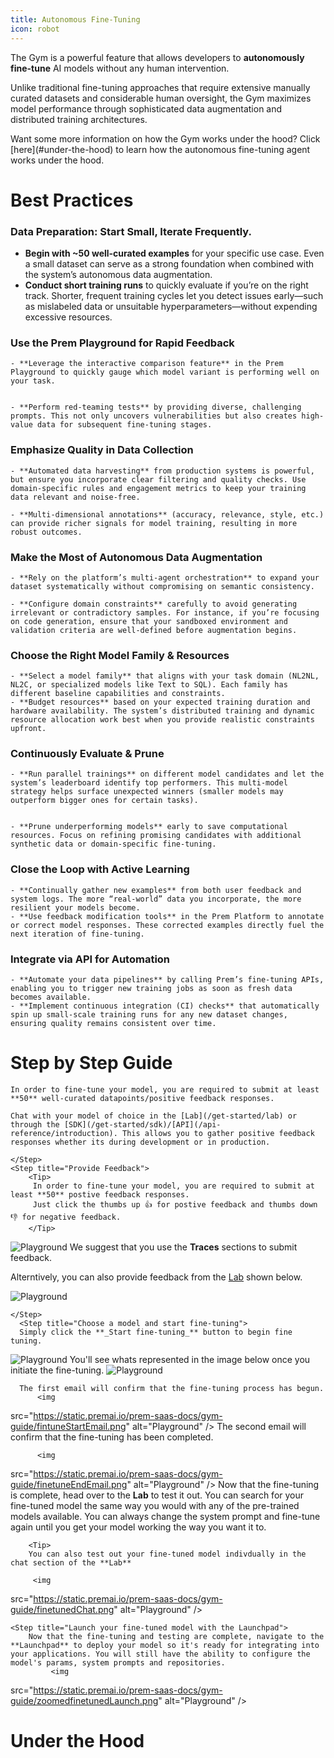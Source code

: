```yaml
---
title: Autonomous Fine-Tuning
icon: robot
---
```

The Gym is a powerful feature that allows developers to **autonomously fine-tune** AI models without any human intervention.

Unlike traditional fine-tuning approaches that require extensive manually curated datasets and considerable human oversight, 
the Gym maximizes model performance through sophisticated data augmentation and distributed training architectures.


<Tip>
Want some more information on how the Gym works under the hood? 
Click [here](#under-the-hood) to learn how the autonomous fine-tuning agent works under the hood.
</Tip>



# Best Practices

### **Data Preparation: Start Small, Iterate Frequently**.
  - **Begin with ~50 well-curated examples** for your specific use case. Even a small dataset can serve as a strong foundation when combined with the system’s autonomous data augmentation.
  - **Conduct short training runs** to quickly evaluate if you’re on the right track. Shorter, frequent training cycles let you detect issues early—such as mislabeled data or unsuitable hyperparameters—without expending excessive resources.

### **Use the Prem Playground for Rapid Feedback**
    - **Leverage the interactive comparison feature** in the Prem Playground to quickly gauge which model variant is performing well on your task.


    - **Perform red-teaming tests** by providing diverse, challenging prompts. This not only uncovers vulnerabilities but also creates high-value data for subsequent fine-tuning stages.

### **Emphasize Quality in Data Collection**

    - **Automated data harvesting** from production systems is powerful, but ensure you incorporate clear filtering and quality checks. Use domain-specific rules and engagement metrics to keep your training data relevant and noise-free.

    - **Multi-dimensional annotations** (accuracy, relevance, style, etc.) can provide richer signals for model training, resulting in more robust outcomes.

### **Make the Most of Autonomous Data Augmentation**

    - **Rely on the platform’s multi-agent orchestration** to expand your dataset systematically without compromising on semantic consistency.

    - **Configure domain constraints** carefully to avoid generating irrelevant or contradictory samples. For instance, if you’re focusing on code generation, ensure that your sandboxed environment and validation criteria are well-defined before augmentation begins.

### **Choose the Right Model Family & Resources**


    - **Select a model family** that aligns with your task domain (NL2NL, NL2C, or specialized models like Text to SQL). Each family has different baseline capabilities and constraints.
    - **Budget resources** based on your expected training duration and hardware availability. The system’s distributed training and dynamic resource allocation work best when you provide realistic constraints upfront.

### **Continuously Evaluate & Prune**

    - **Run parallel trainings** on different model candidates and let the system’s leaderboard identify top performers. This multi-model strategy helps surface unexpected winners (smaller models may outperform bigger ones for certain tasks).


    - **Prune underperforming models** early to save computational resources. Focus on refining promising candidates with additional synthetic data or domain-specific fine-tuning.

### **Close the Loop with Active Learning**

    - **Continually gather new examples** from both user feedback and system logs. The more “real-world” data you incorporate, the more resilient your models become.
    - **Use feedback modification tools** in the Prem Platform to annotate or correct model responses. These corrected examples directly fuel the next iteration of fine-tuning.


### **Integrate via API for Automation**

    - **Automate your data pipelines** by calling Prem’s fine-tuning APIs, enabling you to trigger new training jobs as soon as fresh data becomes available.
    - **Implement continuous integration (CI) checks** that automatically spin up small-scale training runs for any new dataset changes, ensuring quality remains consistent over time.


# Step by Step Guide

<Steps>
    <Step title="Gather your data">

    In order to fine-tune your model, you are required to submit at least **50** well-curated datapoints/positive feedback responses.
    
    Chat with your model of choice in the [Lab](/get-started/lab) or through the [SDK](/get-started/sdk)/[API](/api-reference/introduction). This allows you to gather positive feedback responses whether its during development or in production.
        
    </Step>
    <Step title="Provide Feedback">
        <Tip>
         In order to fine-tune your model, you are required to submit at least **50** postive feedback responses. 
         Just click the thumbs up 👍 for postive feedback and thumbs down 👎 for negative feedback.  
        </Tip>

  <img
  src="https://static.premai.io/prem-saas-docs/gym-guide/finetuneTraces.gif"
  alt="Playground"
/>
<Tip>
We suggest that you use the **Traces** sections to submit feedback. 


Alterntively, you can also provide feedback from the [Lab](/get-started/lab) shown below.


</Tip>
 
 <img
  src="https://static.premai.io/prem-saas-docs/gym-guide/labPositiveFeedback.gif"
  alt="Playground"
/>
        
    </Step>
      <Step title="Choose a model and start fine-tuning">
      Simply click the **_Start fine-tuning_** button to begin fine tuning.
  <img
  src="https://static.premai.io/prem-saas-docs/gym-guide/initateFinetune.png"
  alt="Playground"
/>
  You'll see whats represented in the image below once you initiate the fine-tuning.
  <img
  src="https://static.premai.io/prem-saas-docs/gym-guide/tuning.png"
  alt="Playground"
/>
    </Step>
      <Step title="You'll recieve confirmation emails">

      The first email will confirm that the fine-tuning process has begun.
          <img
  src="https://static.premai.io/prem-saas-docs/gym-guide/fintuneStartEmail.png"
  alt="Playground"
/>
The second email will confirm that the fine-tuning has been completed.

          <img
  src="https://static.premai.io/prem-saas-docs/gym-guide/finetuneEndEmail.png"
  alt="Playground"
/>
    </Step>
    <Step title="Try your fine-tuned model in the lab">
        Now that the fine-tuning is complete, head over to the **Lab** to test it out. You can search for your fine-tuned model the same way you would with any of the pre-trained models available. You can always change the system prompt and fine-tune again until you get your model working the way you want it to.

        <Tip>
        You can also test out your fine-tuned model indivdually in the chat section of the **Lab**

         <img
  src="https://static.premai.io/prem-saas-docs/gym-guide/finetunedChat.png"
  alt="Playground"
/>
        </Tip>
    </Step>

    <Step title="Launch your fine-tuned model with the Launchpad">
        Now that the fine-tuning and testing are complete, navigate to the **Launchpad** to deploy your model so it's ready for integrating into your applications. You will still have the ability to configure the model's params, system prompts and repositories.
             <img
  src="https://static.premai.io/prem-saas-docs/gym-guide/zoomedfinetunedLaunch.png"
  alt="Playground"
/>
    </Step>
</Steps>

# Under the Hood

